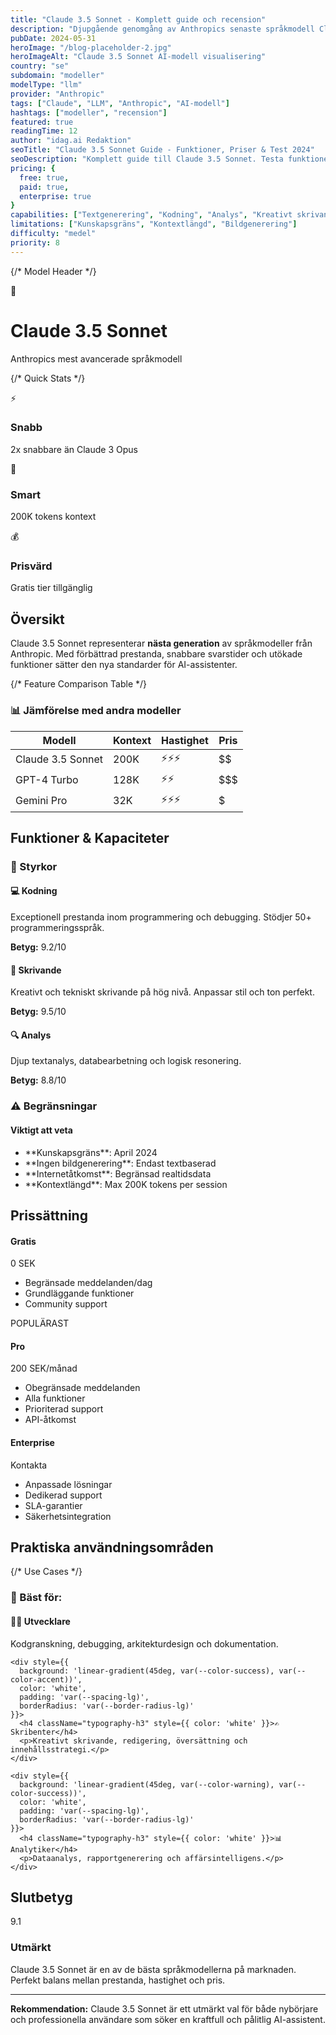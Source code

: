 ```yaml
---
title: "Claude 3.5 Sonnet - Komplett guide och recension"
description: "Djupgående genomgång av Anthropics senaste språkmodell Claude 3.5 Sonnet. Prestanda, funktioner, prissättning och praktiska användningsområden."
pubDate: 2024-05-31
heroImage: "/blog-placeholder-2.jpg"
heroImageAlt: "Claude 3.5 Sonnet AI-modell visualisering"
country: "se"
subdomain: "modeller"
modelType: "llm"
provider: "Anthropic"
tags: ["Claude", "LLM", "Anthropic", "AI-modell"]
hashtags: ["modeller", "recension"]
featured: true
readingTime: 12
author: "idag.ai Redaktion"
seoTitle: "Claude 3.5 Sonnet Guide - Funktioner, Priser & Test 2024"
seoDescription: "Komplett guide till Claude 3.5 Sonnet. Testa funktioner, jämför priser och upptäck användningsområden för Anthropics kraftfulla AI-modell."
pricing: {
  free: true,
  paid: true,
  enterprise: true
}
capabilities: ["Textgenerering", "Kodning", "Analys", "Kreativt skrivande", "Problemlösning"]
limitations: ["Kunskapsgräns", "Kontextlängd", "Bildgenerering"]
difficulty: "medel"
priority: 8
---
```



{/* Model Header */}
<div className="section" style={{
  background: 'linear-gradient(135deg, #667eea 0%, #764ba2 100%)',
  color: 'white',
  textAlign: 'center'
}}>
  <div className="container">
    <div style={{ display: 'flex', alignItems: 'center', justifyContent: 'center', gap: 'var(--spacing-md)', marginBottom: 'var(--spacing-md)' }}>
      <div style={{
        background: 'rgba(255,255,255,0.2)',
        padding: 'var(--spacing-sm)',
        borderRadius: 'var(--border-radius)',
        fontSize: '2rem'
      }}>
        🤖
      </div>
      <h1 className="typography-hero" style={{ color: 'white', margin: 0 }}>
        Claude 3.5 Sonnet
      </h1>
    </div>
    <p className="typography-h3" style={{ color: 'rgba(255,255,255,0.9)', fontWeight: 'var(--font-weight-light)' }}>
      Anthropics mest avancerade språkmodell
    </p>
  </div>
</div>

{/* Quick Stats */}
<div className="news-grid news-grid--three-columns" style={{ margin: 'var(--spacing-xl) 0' }}>
  <div className="news-card" style={{ textAlign: 'center', padding: 'var(--spacing-lg)' }}>
    <div style={{ fontSize: '2.5rem', marginBottom: 'var(--spacing-sm)' }}>⚡</div>
    <h3 className="typography-h3" style={{ color: 'var(--color-accent)' }}>Snabb</h3>
    <p className="typography-body">2x snabbare än Claude 3 Opus</p>
  </div>
  
  <div className="news-card" style={{ textAlign: 'center', padding: 'var(--spacing-lg)' }}>
    <div style={{ fontSize: '2.5rem', marginBottom: 'var(--spacing-sm)' }}>🧠</div>
    <h3 className="typography-h3" style={{ color: 'var(--color-success)' }}>Smart</h3>
    <p className="typography-body">200K tokens kontext</p>
  </div>
  
  <div className="news-card" style={{ textAlign: 'center', padding: 'var(--spacing-lg)' }}>
    <div style={{ fontSize: '2.5rem', marginBottom: 'var(--spacing-sm)' }}>💰</div>
    <h3 className="typography-h3" style={{ color: 'var(--color-warning)' }}>Prisvärd</h3>
    <p className="typography-body">Gratis tier tillgänglig</p>
  </div>
</div>

## Översikt

Claude 3.5 Sonnet representerar **nästa generation** av språkmodeller från Anthropic. Med förbättrad prestanda, snabbare svarstider och utökade funktioner sätter den nya standarder för AI-assistenter.

{/* Feature Comparison Table */}
<div style={{
  background: 'var(--color-surface)',
  padding: 'var(--spacing-lg)',
  borderRadius: 'var(--border-radius-lg)',
  margin: 'var(--spacing-lg) 0',
  overflow: 'auto'
}}>
  <h3 className="typography-h2" style={{ marginBottom: 'var(--spacing-md)' }}>📊 Jämförelse med andra modeller</h3>
  
  <table style={{ width: '100%', borderCollapse: 'collapse' }}>
    <thead>
      <tr style={{ borderBottom: '2px solid var(--color-border)' }}>
        <th style={{ padding: 'var(--spacing-sm)', textAlign: 'left' }}>Modell</th>
        <th style={{ padding: 'var(--spacing-sm)', textAlign: 'center' }}>Kontext</th>
        <th style={{ padding: 'var(--spacing-sm)', textAlign: 'center' }}>Hastighet</th>
        <th style={{ padding: 'var(--spacing-sm)', textAlign: 'center' }}>Pris</th>
      </tr>
    </thead>
    <tbody>
      <tr style={{ background: 'var(--color-accent)', color: 'white' }}>
        <td style={{ padding: 'var(--spacing-sm)', fontWeight: 'var(--font-weight-semibold)' }}>Claude 3.5 Sonnet</td>
        <td style={{ padding: 'var(--spacing-sm)', textAlign: 'center' }}>200K</td>
        <td style={{ padding: 'var(--spacing-sm)', textAlign: 'center' }}>⚡⚡⚡</td>
        <td style={{ padding: 'var(--spacing-sm)', textAlign: 'center' }}>$$</td>
      </tr>
      <tr>
        <td style={{ padding: 'var(--spacing-sm)' }}>GPT-4 Turbo</td>
        <td style={{ padding: 'var(--spacing-sm)', textAlign: 'center' }}>128K</td>
        <td style={{ padding: 'var(--spacing-sm)', textAlign: 'center' }}>⚡⚡</td>
        <td style={{ padding: 'var(--spacing-sm)', textAlign: 'center' }}>$$$</td>
      </tr>
      <tr>
        <td style={{ padding: 'var(--spacing-sm)' }}>Gemini Pro</td>
        <td style={{ padding: 'var(--spacing-sm)', textAlign: 'center' }}>32K</td>
        <td style={{ padding: 'var(--spacing-sm)', textAlign: 'center' }}>⚡⚡⚡</td>
        <td style={{ padding: 'var(--spacing-sm)', textAlign: 'center' }}>$</td>
      </tr>
    </tbody>
  </table>
</div>

## Funktioner & Kapaciteter

### 🎯 Styrkor

<div className="news-grid">
  <div className="news-card">
    <div style={{ padding: 'var(--spacing-md)' }}>
      <h4 className="typography-h3" style={{ color: 'var(--color-success)', marginBottom: 'var(--spacing-sm)' }}>
        💻 Kodning
      </h4>
      <p className="typography-body">Exceptionell prestanda inom programmering och debugging. Stödjer 50+ programmeringsspråk.</p>
      <div style={{
        background: 'var(--color-surface)',
        padding: 'var(--spacing-sm)',
        borderRadius: 'var(--border-radius-sm)',
        marginTop: 'var(--spacing-sm)',
        fontFamily: 'monospace',
        fontSize: 'var(--font-size-small)'
      }}>
        <strong>Betyg:</strong> 9.2/10
      </div>
    </div>
  </div>
  
  <div className="news-card">
    <div style={{ padding: 'var(--spacing-md)' }}>
      <h4 className="typography-h3" style={{ color: 'var(--color-accent)', marginBottom: 'var(--spacing-sm)' }}>
        📝 Skrivande
      </h4>
      <p className="typography-body">Kreativt och tekniskt skrivande på hög nivå. Anpassar stil och ton perfekt.</p>
      <div style={{
        background: 'var(--color-surface)',
        padding: 'var(--spacing-sm)',
        borderRadius: 'var(--border-radius-sm)',
        marginTop: 'var(--spacing-sm)',
        fontFamily: 'monospace',
        fontSize: 'var(--font-size-small)'
      }}>
        <strong>Betyg:</strong> 9.5/10
      </div>
    </div>
  </div>
  
  <div className="news-card">
    <div style={{ padding: 'var(--spacing-md)' }}>
      <h4 className="typography-h3" style={{ color: 'var(--color-warning)', marginBottom: 'var(--spacing-sm)' }}>
        🔍 Analys
      </h4>
      <p className="typography-body">Djup textanalys, databearbetning och logisk resonering.</p>
      <div style={{
        background: 'var(--color-surface)',
        padding: 'var(--spacing-sm)',
        borderRadius: 'var(--border-radius-sm)',
        marginTop: 'var(--spacing-sm)',
        fontFamily: 'monospace',
        fontSize: 'var(--font-size-small)'
      }}>
        <strong>Betyg:</strong> 8.8/10
      </div>
    </div>
  </div>
</div>

### ⚠️ Begränsningar

<div style={{
  background: 'var(--color-warning)',
  color: 'white',
  padding: 'var(--spacing-md)',
  borderRadius: 'var(--border-radius)',
  margin: 'var(--spacing-lg) 0'
}}>
  <h4 className="typography-h3" style={{ color: 'white', marginBottom: 'var(--spacing-sm)' }}>
    Viktigt att veta
  </h4>
  <ul style={{ margin: 0, paddingLeft: 'var(--spacing-md)' }}>
    <li>**Kunskapsgräns**: April 2024</li>
    <li>**Ingen bildgenerering**: Endast textbaserad</li>
    <li>**Internetåtkomst**: Begränsad realtidsdata</li>
    <li>**Kontextlängd**: Max 200K tokens per session</li>
  </ul>
</div>

## Prissättning

<div className="news-grid news-grid--three-columns">
  <div className="news-card" style={{ border: '2px solid var(--color-border)' }}>
    <div style={{ padding: 'var(--spacing-lg)', textAlign: 'center' }}>
      <h4 className="typography-h2" style={{ color: 'var(--color-success)' }}>Gratis</h4>
      <div style={{ fontSize: '2rem', fontWeight: 'var(--font-weight-bold)', margin: 'var(--spacing-sm) 0' }}>
        0 SEK
      </div>
      <ul style={{ textAlign: 'left', paddingLeft: 'var(--spacing-md)' }}>
        <li>Begränsade meddelanden/dag</li>
        <li>Grundläggande funktioner</li>
        <li>Community support</li>
      </ul>
    </div>
  </div>
  
  <div className="news-card" style={{ border: '2px solid var(--color-accent)', transform: 'scale(1.05)' }}>
    <div style={{ 
      background: 'var(--color-accent)', 
      color: 'white', 
      padding: 'var(--spacing-sm)', 
      textAlign: 'center',
      fontSize: 'var(--font-size-small)',
      fontWeight: 'var(--font-weight-semibold)'
    }}>
      POPULÄRAST
    </div>
    <div style={{ padding: 'var(--spacing-lg)', textAlign: 'center' }}>
      <h4 className="typography-h2" style={{ color: 'var(--color-accent)' }}>Pro</h4>
      <div style={{ fontSize: '2rem', fontWeight: 'var(--font-weight-bold)', margin: 'var(--spacing-sm) 0' }}>
        200 SEK<span style={{ fontSize: '1rem', color: 'var(--color-secondary)' }}>/månad</span>
      </div>
      <ul style={{ textAlign: 'left', paddingLeft: 'var(--spacing-md)' }}>
        <li>Obegränsade meddelanden</li>
        <li>Alla funktioner</li>
        <li>Prioriterad support</li>
        <li>API-åtkomst</li>
      </ul>
    </div>
  </div>
  
  <div className="news-card" style={{ border: '2px solid var(--color-border)' }}>
    <div style={{ padding: 'var(--spacing-lg)', textAlign: 'center' }}>
      <h4 className="typography-h2" style={{ color: 'var(--color-secondary)' }}>Enterprise</h4>
      <div style={{ fontSize: '2rem', fontWeight: 'var(--font-weight-bold)', margin: 'var(--spacing-sm) 0' }}>
        Kontakta
      </div>
      <ul style={{ textAlign: 'left', paddingLeft: 'var(--spacing-md)' }}>
        <li>Anpassade lösningar</li>
        <li>Dedikerad support</li>
        <li>SLA-garantier</li>
        <li>Säkerhetsintegration</li>
      </ul>
    </div>
  </div>
</div>

## Praktiska användningsområden

{/* Use Cases */}
<div style={{ margin: 'var(--spacing-xl) 0' }}>
  <h3 className="typography-h2">🎯 Bäst för:</h3>
  
  <div className="news-grid">
    <div style={{
      background: 'linear-gradient(45deg, var(--color-accent), var(--color-primary))',
      color: 'white',
      padding: 'var(--spacing-lg)',
      borderRadius: 'var(--border-radius-lg)'
    }}>
      <h4 className="typography-h3" style={{ color: 'white' }}>👨‍💻 Utvecklare</h4>
      <p>Kodgranskning, debugging, arkitekturdesign och dokumentation.</p>
    </div>
    
    <div style={{
      background: 'linear-gradient(45deg, var(--color-success), var(--color-accent))',
      color: 'white',
      padding: 'var(--spacing-lg)',
      borderRadius: 'var(--border-radius-lg)'
    }}>
      <h4 className="typography-h3" style={{ color: 'white' }}>✍️ Skribenter</h4>
      <p>Kreativt skrivande, redigering, översättning och innehållsstrategi.</p>
    </div>
    
    <div style={{
      background: 'linear-gradient(45deg, var(--color-warning), var(--color-success))',
      color: 'white',
      padding: 'var(--spacing-lg)',
      borderRadius: 'var(--border-radius-lg)'
    }}>
      <h4 className="typography-h3" style={{ color: 'white' }}>📊 Analytiker</h4>
      <p>Dataanalys, rapportgenerering och affärsintelligens.</p>
    </div>
  </div>
</div>

## Slutbetyg

<div style={{
  background: 'var(--color-accent)',
  color: 'white',
  padding: 'var(--spacing-xl)',
  borderRadius: 'var(--border-radius-lg)',
  textAlign: 'center',
  margin: 'var(--spacing-xl) 0'
}}>
  <div style={{ fontSize: '4rem', marginBottom: 'var(--spacing-md)' }}>9.1</div>
  <h3 className="typography-h2" style={{ color: 'white', marginBottom: 'var(--spacing-sm)' }}>
    Utmärkt
  </h3>
  <p className="typography-body" style={{ color: 'rgba(255,255,255,0.9)' }}>
    Claude 3.5 Sonnet är en av de bästa språkmodellerna på marknaden. 
    Perfekt balans mellan prestanda, hastighet och pris.
  </p>
</div>

---

**Rekommendation:** Claude 3.5 Sonnet är ett utmärkt val för både nybörjare och professionella användare som söker en kraftfull och pålitlig AI-assistent.